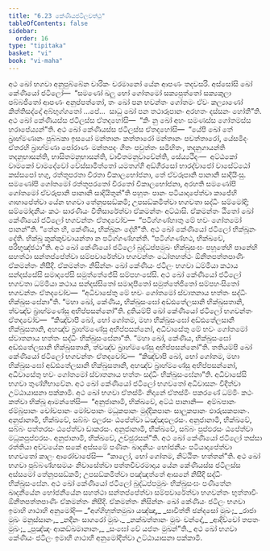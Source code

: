```yaml
---
title: "6.23 කේණියජටිලවත්ථු"
tableOfContents: false
sidebar:
  order: 16
type: "tipitaka"
basket: "vi"
book: "vi-maha"
---
```



<DynamicBreadcrumb />

<Division number="300" book="vi-maha">

<Paragraph number="1353" book="vi-maha">
අථ ඛෝ භගවා අනුපුබ්බේන චාරිකං චරමානෝ යේන ආපණං තදවසරි. අස්සෝසි ඛෝ කේණියෝ ජටිලෝ—  “සමණෝ ඛලු භෝ ගෝතමෝ සක්‍යපුත්තෝ සක්‍යකුලා පබ්බජිතෝ ආපණං අනුප්පත්තෝ, තං ඛෝ පන භවන්තං ගෝතමං ඒවං කල්‍යාණෝ කිත්තිසද්දෝ අබ්භුග්ගතෝ …පේ…  සාධු ඛෝ පන තථාරූපානං අරහතං දස්සනං හෝතී”ති. අථ ඛෝ කේණියස්ස ජටිලස්ස ඒතදහෝසි—  “කිං නු ඛෝ අහං සමණස්ස ගෝතමස්ස හරාපේය්‍යන්”ති. අථ ඛෝ කේණියස්ස ජටිලස්ස ඒතදහෝසි—  “යේපි ඛෝ තේ බ්‍රාහ්මණානං පුබ්බකා ඉසයෝ මන්තානං කත්තාරෝ මන්තානං පවත්තාරෝ, යේසමිදං ඒතරහි බ්‍රාහ්මණා පෝරාණං මන්තපදං ගීතං පවුත්තං සමිහිතං, තදනුගායන්ති තදනුභාසන්ති, භාසිතමනුභාසන්ති, වාචිතමනුවාචේන්ති, සේය්‍යථිදං—  අට්ඨකෝ වාමකෝ වාමදේවෝ වේස්සාමිත්තෝ යමතග්ගි අඞ්ගීරසෝ භාරද්වාජෝ වාසේට්ඨෝ කස්සපෝ භගු, රත්තූපරතා විරතා විකාලභෝජනා, තේ ඒවරූපානි පානානි සාදියිංසු. සමණෝපි ගෝතමෝ රත්තූපරතෝ විරතෝ විකාලභෝජනා, අරහති සමණෝපි ගෝතමෝ ඒවරූපානි පානානි සාදියිතුන්”ති පහූතං පානං පටියාදාපේත්වා කාජේහි ගාහාපේත්වා යේන භගවා තේනුපසඞ්කමි; උපසඞ්කමිත්වා භගවතා සද්ධිං සම්මෝදි; සම්මෝදනීයං කථං සාරණීයං වීතිසාරේත්වා ඒකමන්තං අට්ඨාසි. ඒකමන්තං ඨිතෝ ඛෝ කේණියෝ ජටිලෝ භගවන්තං ඒතදවෝච—  “පටිග්ගණ්හාතු මේ භවං ගෝතමෝ පානන්”ති. “තේන හි, කේණිය, භික්ඛූනං දේහී”ති. අථ ඛෝ කේණියෝ ජටිලෝ භික්ඛූනං දේති. භික්ඛූ කුක්කුච්චායන්තා න පටිග්ගණ්හන්ති. “පටිග්ගණ්හථ, භික්ඛවේ, පරිභුඤ්ජථා”ති. අථ ඛෝ කේණියෝ ජටිලෝ බුද්ධප්පමුඛං භික්ඛුසංඝං පහූතේහි පානේහි සහත්ථා සන්තප්පේත්වා සම්පවාරේත්වා භගවන්තං ධෝතහත්ථං ඕනීතපත්තපාණිං ඒකමන්තං නිසීදි. ඒකමන්තං නිසින්නං ඛෝ කේණියං ජටිලං භගවා ධම්මියා කථාය සන්දස්සේසි සමාදපේසි සමුත්තේජේසි සම්පහංසේසි. අථ ඛෝ කේණියෝ ජටිලෝ භගවතා ධම්මියා කථාය සන්දස්සිතෝ සමාදපිතෝ සමුත්තේජිතෝ සම්පහංසිතෝ භගවන්තං ඒතදවෝච—  “අධිවාසේතු මේ භවං ගෝතමෝ ස්වාතනාය භත්තං සද්ධිං භික්ඛුසංඝේනා”ති. “මහා ඛෝ, කේණිය, භික්ඛුසංඝෝ අඩ්ඪතේලසානි භික්ඛුසතානි, ත්වඤ්ච බ්‍රාහ්මණේසු අභිප්පසන්නෝ”ති.
</Paragraph>

<Paragraph number="1354" book="vi-maha">
දුතියම්පි ඛෝ කේණියෝ ජටිලෝ භගවන්තං ඒතදවෝච—  “කිඤ්චාපි ඛෝ, භෝ ගෝතම, මහා භික්ඛුසංඝෝ අඩ්ඪතේලසානි භික්ඛුසතානි, අහඤ්ච බ්‍රාහ්මණේසු අභිප්පසන්නෝ, අධිවාසේතු මේ භවං ගෝතමෝ ස්වාතනාය භත්තං සද්ධිං භික්ඛුසංඝේනා”ති. “මහා ඛෝ, කේණිය, භික්ඛුසංඝෝ අඩ්ඪතේලසානි භික්ඛුසතානි, ත්වඤ්ච බ්‍රාහ්මණේසු අභිප්පසන්නෝ”ති. තතියම්පි ඛෝ කේණියෝ ජටිලෝ භගවන්තං ඒතදවෝච—  “කිඤ්චාපි ඛෝ, භෝ ගෝතම, මහා භික්ඛුසංඝෝ අඩ්ඪතේලසානි භික්ඛුසතානි, අහඤ්ච බ්‍රාහ්මණේසු අභිප්පසන්නෝ, අධිවාසේතු භවං ගෝතමෝ ස්වාතනාය භත්තං සද්ධිං භික්ඛුසංඝේනා”ති. අධිවාසේසි භගවා තුණ්හීභාවේන. අථ ඛෝ කේණියෝ ජටිලෝ භගවතෝ අධිවාසනං විදිත්වා උට්ඨායාසනා පක්කාමි.
</Paragraph>

<Paragraph number="1355" book="vi-maha">
අථ ඛෝ භගවා ඒතස්මිං නිදානේ ඒතස්මිං පකරණේ ධම්මිං කථං කත්වා භික්ඛූ ආමන්තේසි—  “අනුජානාමි, භික්ඛවේ, අට්ඨ පානානි—  අම්බපානං ජම්බුපානං චෝචපානං මෝචපානං මධූකපානං මුද්දිකපානං සාලූකපානං ඵාරුසකපානං. අනුජානාමි, භික්ඛවේ, සබ්බං ඵලරසං ඨපේත්වා ධඤ්ඤඵලරසං. අනුජානාමි, භික්ඛවේ, සබ්බං පත්තරසං ඨපේත්වා ඩාකරසං. අනුජානාමි, භික්ඛවේ, සබ්බං පුප්ඵරසං ඨපේත්වා මධූකපුප්ඵරසං. අනුජානාමි, භික්ඛවේ, උච්ඡුරසන්”ති.
</Paragraph>

<Paragraph number="1356" book="vi-maha">
අථ ඛෝ කේණියෝ ජටිලෝ තස්සා රත්තියා අච්චයේන සකේ අස්සමේ පණීතං ඛාදනීයං භෝජනීයං පටියාදාපේත්වා භගවතෝ කාලං ආරෝචාපේසි—  “කාලෝ, භෝ ගෝතම, නිට්ඨිතං භත්තන්”ති. අථ ඛෝ භගවා පුබ්බණ්හසමයං නිවාසේත්වා පත්තචීවරමාදාය යේන කේණියස්ස ජටිලස්ස අස්සමෝ තේනුපසඞ්කමි; උපසඞ්කමිත්වා පඤ්ඤත්තේ ආසනේ නිසීදි සද්ධිං භික්ඛුසංඝේන. අථ ඛෝ කේණියෝ ජටිලෝ බුද්ධප්පමුඛං භික්ඛුසංඝං පණීතේන ඛාදනීයේන භෝජනීයේන සහත්ථා සන්තප්පේත්වා සම්පවාරේත්වා භගවන්තං භුත්තාවිං ඕනීතපත්තපාණිං ඒකමන්තං නිසීදි. ඒකමන්තං නිසින්නං ඛෝ කේණියං ජටිලං භගවා ඉමාහි ගාථාහි අනුමෝදි—
</Paragraph>

<Paragraph number="1357" type="verses" book="vi-maha">
_“අග්ගිහුත්තමුඛා යඤ්ඤා,_  
_සාවිත්තී ඡන්දසෝ මුඛං;_  
_රාජා මුඛං මනුස්සානං,_  
_නදීනං සාගරෝ මුඛං._  

</Paragraph>

<Paragraph number="1358" type="verses" book="vi-maha">
_නක්ඛත්තානං මුඛං චන්දෝ,_  
_ආදිච්චෝ තපතං මුඛං;_  
_පුඤ්ඤං ආකඞ්ඛමානානං,_  
_සංඝෝ වේ යජතං මුඛන්”ති._  

</Paragraph>

<Paragraph number="1359" book="vi-maha">
අථ ඛෝ භගවා කේණියං ජටිලං ඉමාහි ගාථාහි අනුමෝදිත්වා උට්ඨායාසනා පක්කාමි.
</Paragraph>
</Division>